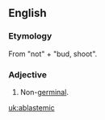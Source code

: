 ==English==

===Etymology===
From {{etyl|grc}} '''{{polytonic|[[ἀ-]]}}''' "not" + '''{{polytonic|[[βλαστός]]}}''' "bud, shoot".

===Adjective===
{{en-adj|-}}

# {{Biology}} Non-[[germinal]].

{{anagrams:en/aabceilmst}}
[[uk:ablastemic]]